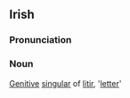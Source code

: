 ==Irish==
===Pronunciation===
{{IPA|[ˈʎit&#690;r&#690;əx]}}
===Noun===
[[Genitive]] [[singular]] of [[litir]], '[[letter]]'